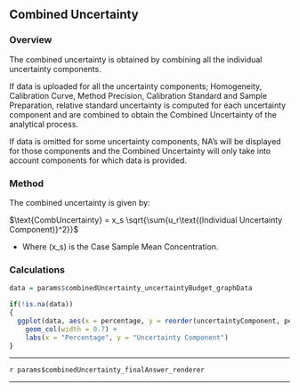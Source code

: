 ## Combined Uncertainty

### Overview

The combined uncertainty is obtained by combining all the individual uncertainty components.

If data is uploaded for all the uncertainty components; Homogeneity, Calibration Curve, Method Precision, Calibration Standard and Sample Preparation, relative standard uncertainty is computed for each uncertainty component and are combined to obtain the Combined Uncertainty of the analytical process.

If data is omitted for some uncertainty components, NA's will be displayed for those components and the Combined Uncertainty will only take into account components for which data is provided.

### Method
The combined uncertainty is given by:

$\text{CombUncertainty} = x_s \sqrt{\sum{u_r\text{(Individual Uncertainty Component)}^2}}$

- Where \(x_s\) is the Case Sample Mean Concentration.

### Calculations
```r

data = params$combinedUncertainty_uncertaintyBudget_graphData

if(!is.na(data))
{
  ggplot(data, aes(x = percentage, y = reorder(uncertaintyComponent, percentage))) +
    geom_col(width = 0.7) + 
    labs(x = "Percentage", y = "Uncertainty Component")
}

```

***

`r params$combinedUncertainty_finalAnswer_renderer`

***